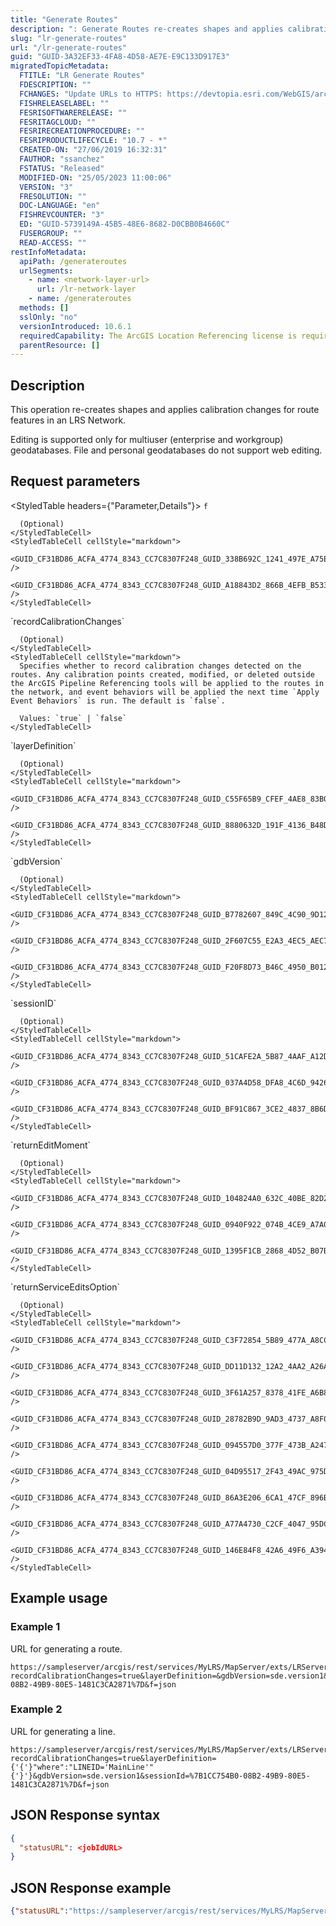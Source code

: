 ```yaml
---
title: "Generate Routes"
description: ": Generate Routes re-creates shapes and applies calibration changes for route features in an LRS Network."
slug: "lr-generate-routes"
url: "/lr-generate-routes"
guid: "GUID-3A32EF33-4FA8-4D58-AE7E-E9C133D917E3"
migratedTopicMetadata:
  FTITLE: "LR Generate Routes"
  FDESCRIPTION: ""
  FCHANGES: "Update URLs to HTTPS: https://devtopia.esri.com/WebGIS/arcgis-rest-api-documentation/issues/181"
  FISHRELEASELABEL: ""
  FESRISOFTWARERELEASE: ""
  FESRITAGCLOUD: ""
  FESRIRECREATIONPROCEDURE: ""
  FESRIPRODUCTLIFECYCLE: "10.7 - *"
  CREATED-ON: "27/06/2019 16:32:31"
  FAUTHOR: "ssanchez"
  FSTATUS: "Released"
  MODIFIED-ON: "25/05/2023 11:00:06"
  VERSION: "3"
  FRESOLUTION: ""
  DOC-LANGUAGE: "en"
  FISHREVCOUNTER: "3"
  ED: "GUID-5739149A-45B5-48E6-8682-D0CBB0B4660C"
  FUSERGROUP: ""
  READ-ACCESS: ""
restInfoMetadata:
  apiPath: /generateroutes
  urlSegments:
    - name: <network-layer-url>
      url: /lr-network-layer
    - name: /generateroutes
  methods: []
  sslOnly: "no"
  versionIntroduced: 10.6.1
  requiredCapability: The ArcGIS Location Referencing license is required to use this resource.
  parentResource: []
---
```




## Description

This operation re-creates shapes and applies calibration changes for route features in an LRS Network.

Editing is supported only for multiuser (enterprise and workgroup) geodatabases. File and personal geodatabases do not support web editing.

## Request parameters

<StyledTable headers={"Parameter,Details"}>
  <StyledTableRow>
    <StyledTableCell cellStyle="markdown">
      `f`

      (Optional)
    </StyledTableCell>
    <StyledTableCell cellStyle="markdown">
      <GUID_CF31BD86_ACFA_4774_8343_CC7C8307F248_GUID_338B692C_1241_497E_A75E_A120E90C5078 />
      <GUID_CF31BD86_ACFA_4774_8343_CC7C8307F248_GUID_A18843D2_866B_4EFB_B533_9736C6767514 />
    </StyledTableCell>
  </StyledTableRow>
  <StyledTableRow>
    <StyledTableCell cellStyle="markdown">
      `recordCalibrationChanges`

      (Optional)
    </StyledTableCell>
    <StyledTableCell cellStyle="markdown">
      Specifies whether to record calibration changes detected on the routes. Any calibration points created, modified, or deleted outside the ArcGIS Pipeline Referencing tools will be applied to the routes in the network, and event behaviors will be applied the next time `Apply Event Behaviors` is run. The default is `false`. 
      
      Values: `true` | `false`
    </StyledTableCell>
  </StyledTableRow>
  <StyledTableRow>
    <StyledTableCell cellStyle="markdown">
      `layerDefinition`

      (Optional)
    </StyledTableCell>
    <StyledTableCell cellStyle="markdown">
      <GUID_CF31BD86_ACFA_4774_8343_CC7C8307F248_GUID_C55F65B9_CFEF_4AE8_83B0_2479492AF3B1 />
      <GUID_CF31BD86_ACFA_4774_8343_CC7C8307F248_GUID_8880632D_191F_4136_B48D_FA5A99F3F42D />
    </StyledTableCell>
  </StyledTableRow>
  <StyledTableRow>
    <StyledTableCell cellStyle="markdown">
      `gdbVersion`

      (Optional)
    </StyledTableCell>
    <StyledTableCell cellStyle="markdown">
      <GUID_CF31BD86_ACFA_4774_8343_CC7C8307F248_GUID_B7782607_849C_4C90_9D12_86CEAA873DB0 />
      <GUID_CF31BD86_ACFA_4774_8343_CC7C8307F248_GUID_2F607C55_E2A3_4EC5_AEC7_0E75B11E3555 />
      <GUID_CF31BD86_ACFA_4774_8343_CC7C8307F248_GUID_F20F8D73_B46C_4950_B012_6CDF9CF27212 />
    </StyledTableCell>
  </StyledTableRow>
  <StyledTableRow>
    <StyledTableCell cellStyle="markdown">
      `sessionID`

      (Optional)
    </StyledTableCell>
    <StyledTableCell cellStyle="markdown">
      <GUID_CF31BD86_ACFA_4774_8343_CC7C8307F248_GUID_51CAFE2A_5B87_4AAF_A12D_C84202C2014F />
      <GUID_CF31BD86_ACFA_4774_8343_CC7C8307F248_GUID_037A4D58_DFA8_4C6D_9426_BC4A084DBD3B />
      <GUID_CF31BD86_ACFA_4774_8343_CC7C8307F248_GUID_BF91C867_3CE2_4837_8B6D_24AF8759B7EF />
    </StyledTableCell>
  </StyledTableRow>
  <StyledTableRow>
    <StyledTableCell cellStyle="markdown">
      `returnEditMoment`

      (Optional)
    </StyledTableCell>
    <StyledTableCell cellStyle="markdown">
      <GUID_CF31BD86_ACFA_4774_8343_CC7C8307F248_GUID_104824A0_632C_40BE_82D2_BCBDB4F96D9E />
      <GUID_CF31BD86_ACFA_4774_8343_CC7C8307F248_GUID_0940F922_074B_4CE9_A7A0_64DA0D224708 />
      <GUID_CF31BD86_ACFA_4774_8343_CC7C8307F248_GUID_1395F1CB_2868_4D52_B07B_487CE0F34FCF />
    </StyledTableCell>
  </StyledTableRow>
  <StyledTableRow>
    <StyledTableCell cellStyle="markdown">
      `returnServiceEditsOption`

      (Optional)
    </StyledTableCell>
    <StyledTableCell cellStyle="markdown">
      <GUID_CF31BD86_ACFA_4774_8343_CC7C8307F248_GUID_C3F72854_5B89_477A_A8CC_B1D2D4404E60 />
      <GUID_CF31BD86_ACFA_4774_8343_CC7C8307F248_GUID_DD11D132_12A2_4AA2_A26A_0D6CEF815BFF />
      <GUID_CF31BD86_ACFA_4774_8343_CC7C8307F248_GUID_3F61A257_8378_41FE_A6B8_1F557570A29A />
      <GUID_CF31BD86_ACFA_4774_8343_CC7C8307F248_GUID_28782B9D_9AD3_4737_A8F0_A417C89D8567 />
      <GUID_CF31BD86_ACFA_4774_8343_CC7C8307F248_GUID_094557D0_377F_473B_A247_9DF010F01DD8 />
      <GUID_CF31BD86_ACFA_4774_8343_CC7C8307F248_GUID_04D95517_2F43_49AC_975D_1DEDE92529D6 />
      <GUID_CF31BD86_ACFA_4774_8343_CC7C8307F248_GUID_86A3E206_6CA1_47CF_896B_B5BC616F7538 />
      <GUID_CF31BD86_ACFA_4774_8343_CC7C8307F248_GUID_A77A4730_C2CF_4047_95DC_47AAA0022B3A />
      <GUID_CF31BD86_ACFA_4774_8343_CC7C8307F248_GUID_146E84F8_42A6_49F6_A394_AC0E7D19A128 />
    </StyledTableCell>
  </StyledTableRow>
</StyledTable>

## Example usage

<EncodeURLsNote />

### Example 1

URL for generating a route.

```other
https://sampleserver/arcgis/rest/services/MyLRS/MapServer/exts/LRServer/networkLayers/6/generateRoutes?recordCalibrationChanges=true&layerDefinition=&gdbVersion=sde.version1&sessionId=%7B1CC754B0-08B2-49B9-80E5-1481C3CA2871%7D&f=json
```

### Example 2

URL for generating a line.

```other
https://sampleserver/arcgis/rest/services/MyLRS/MapServer/exts/LRServer/networkLayers/6/generateRoutes?recordCalibrationChanges=true&layerDefinition= {'{'}"where":"LINEID='MainLine'"{'}'}&gdbVersion=sde.version1&sessionId=%7B1CC754B0-08B2-49B9-80E5-1481C3CA2871%7D&f=json
```

## JSON Response syntax

```json
{
  "statusURL": <jobIdURL>
}
```

## JSON Response example

```json
{"statusURL":"https://sampleserver/arcgis/rest/services/MyLRS/MapServer/exts/LRServer/jobs/j3c0a00b4314349eb8e4ff6ff7ac2db5d"}
```
